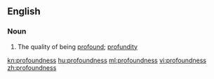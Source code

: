 ==English==

===Noun===
{{en-noun|-}}

# The quality of being [[profound]]; [[profundity]]

[[kn:profoundness]]
[[hu:profoundness]]
[[ml:profoundness]]
[[vi:profoundness]]
[[zh:profoundness]]